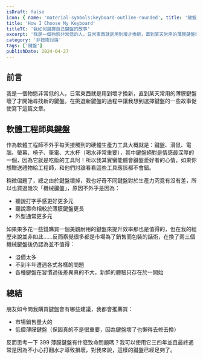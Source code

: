 ```yaml
---
isDraft: false
icon: { name: 'material-symbols:keyboard-outline-rounded', title: '鍵盤圖示' }
title: 'How I Choose My Keyboard'
titleTC: '我如何選擇自己鍵盤的故事'
excerpt: '我是一個物慾非常低的人，日常東西就是用到壞才換新，直到某天常用的薄膜鍵盤壞了才開始尋找新的鍵盤。在挑選新鍵盤的過程中讓我想到選擇鍵盤的一些故事促使寫下這篇文章。作為軟體工程師不外乎每天接觸到的硬體生產力工具大概就是：鍵盤、滑鼠、電腦、螢幕、椅子、筆電、大水杯（喝水非常重要），其中鍵盤絕對是情感最深厚的一個。'
category: '非技術討論'
tags: ['鍵盤']
publishDate: 2024-04-27
---
```


## 前言

我是一個物慾非常低的人，日常東西就是用到壞才換新，直到某天常用的薄膜鍵盤壞了才開始尋找新的鍵盤。在挑選新鍵盤的過程中讓我想到選擇鍵盤的一些故事促使寫下這篇文章。

## 軟體工程師與鍵盤

作為軟體工程師不外乎每天接觸到的硬體生產力工具大概就是：鍵盤、滑鼠、電腦、螢幕、椅子、筆電、大水杯（喝水非常重要），其中鍵盤絕對是情感最深厚的一個，因為它就是吃飯的工具阿！所以我其實蠻能體會鍵盤愛好者的心情，如果你想贈送禮物給工程師，和他們討論看看這些工具應該都不會錯。

稍微偏題了，總之由於鍵盤壞掉，我也好奇不同鍵盤對於生產力究竟有沒有差，所以也買過幾次「機械鍵盤」，原因不外乎是因為：

- 聽說打字手感更好更多元
- 聽說壽命相較於薄膜鍵盤更長
- 外型通常更多元

如果果多花一些錢購買一個美觀耐用的鍵盤來提升效率那也是值得的，但在我的經歷來說並非如此……反而察覺很多都是市場為了銷售而包裝的話術，在換了兩三個機械鍵盤後仍認為並不值得：

- 溢價太多
- 不到半年遭遇各式各樣的問題
- 各種鍵盤在習慣過後差異真的不大，新鮮的體驗只存在於一開始

## 總結

朋友如今問我購買鍵盤會有哪些建議，我都會推薦買：

- 市場銷售量大的
- 低價薄膜鍵盤（保固真的不是很重要，因為鍵盤壞了也懶得去修去換）

反而思考一下 399 薄膜鍵盤有什麼致命問題嗎？我可以使用它三四年並且最終通常是因為不小心打翻水才導致損壞，對我來說，這樣的鍵盤已經足夠了。
